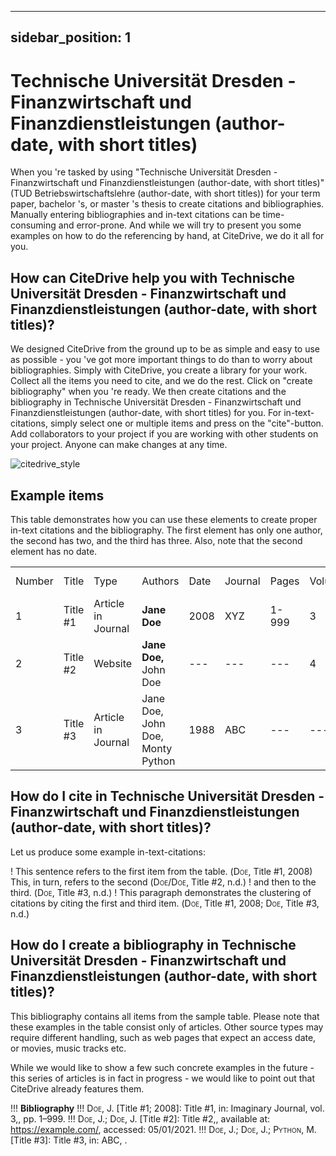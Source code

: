 
---
sidebar_position: 1
---

# Technische Universität Dresden - Finanzwirtschaft und Finanzdienstleistungen (author-date, with short titles)

When you 're tasked by using "Technische Universität Dresden - Finanzwirtschaft und Finanzdienstleistungen (author-date, with short titles)" (TUD Betriebswirtschaftslehre (author-date, with short titles)) for your term paper, bachelor 's, or master 's thesis to create citations and bibliographies.
Manually entering bibliographies and in-text citations can be time-consuming and error-prone. And while we will try to present you some examples on how to do the referencing by hand, at CiteDrive, we do it all for you.

<!---
## About  Technische Universität Dresden - Finanzwirtschaft und Finanzdienstleistungen (author-date, with short titles)

* Title: Technische Universität Dresden - Finanzwirtschaft und Finanzdienstleistungen (author-date, with short titles)
* Short Title (Id): TUD Betriebswirtschaftslehre (author-date, with short titles))
* Authors: Technische Universität Dresden - Finanzwirtschaft und Finanzdienstleistungen (author-date, with short titles)
* Download: Technische Universität Dresden - Finanzwirtschaft und Finanzdienstleistungen (author-date, with short titles)
 --->

## How can CiteDrive help you with Technische Universität Dresden - Finanzwirtschaft und Finanzdienstleistungen (author-date, with short titles)?

We designed CiteDrive from the ground up to be as simple and easy to use as possible - you 've got more important things to do than to worry about bibliographies. Simply with CiteDrive, you create a library for your work. Collect all the items you need to cite, and we do the rest. Click on "create bibliography" when you 're ready. We then create citations and the bibliography in Technische Universität Dresden - Finanzwirtschaft und Finanzdienstleistungen (author-date, with short titles) for you. For in-text-citations, simply select one or multiple items and press on the "cite"-button. Add collaborators to your project if you are working with other students on your project. Anyone can make changes at any time.


![citedrive_style](images/technische-universitat-dresden--finanzwirtschaft-und-finanzdienstleistungen-authordate-with-short-titles.svg "Choose Technische Universität Dresden - Finanzwirtschaft und Finanzdienstleistungen (author-date, with short titles) in the CiteDrive App")


## Example items

This table demonstrates how you can use these elements to create proper in-text citations and the bibliography. The first element has only one author, the second has two, and the third has three. Also, note that the second element has no date.


<table>
  <tr>
   <td>Number
   </td>
   <td>Title
   </td>
   <td>Type
   </td>
   <td>Authors
   </td>
   <td>Date
   </td>
   <td>Journal
   </td>
   <td>Pages
   </td>
   <td>Volume
   </td>
   <td>Issue
   </td>
   <td>Access Date
   </td>
  </tr>
  <tr>
   <td>1
   </td>
   <td>Title #1
   </td>
   <td>Article in Journal
   </td>
   <td><strong>Jane Doe</strong>
   </td>
   <td>2008
   </td>
   <td>XYZ
   </td>
   <td>1-999
   </td>
   <td>3
   </td>
   <td>2
   </td>
   <td>--
   </td>
  </tr>
  <tr>
   <td>
2
   </td>
   <td>Title #2
   </td>
   <td>Website
   </td>
   <td><strong>Jane Doe, </strong>John Doe
   </td>
   <td>---
   </td>
   <td>---
   </td>
   <td>---
   </td>
   <td>4
   </td>
   <td>---
   </td>
   <td>2020-05-01
   </td>
  </tr>
  <tr>
   <td>3
   </td>
   <td>Title #3
   </td>
   <td>Article in Journal
   </td>
   <td>Jane Doe, John Doe, Monty Python
   </td>
   <td>1988
   </td>
   <td>ABC
   </td>
   <td>---
   </td>
   <td>---
   </td>
   <td>16
   </td>
   <td>---
   </td>
  </tr>
</table>



## How do I cite in  Technische Universität Dresden - Finanzwirtschaft und Finanzdienstleistungen (author-date, with short titles)?

Let us produce some example in-text-citations:

! This sentence refers to the first item from the table.  (<span style="font-variant:small-caps;">Doe</span>, Title #1, 2008) This, in turn, refers to the second  (<span style="font-variant:small-caps;">Doe/Doe</span>, Title #2, n.d.)
! and then to the third.   (<span style="font-variant:small-caps;">Doe</span>, Title #3, n.d.)
! This paragraph demonstrates the clustering of citations by citing the first and third item.  (<span style="font-variant:small-caps;">Doe</span>, Title #1, 2008; <span style="font-variant:small-caps;">Doe</span>, Title #3, n.d.)



## How do I create a bibliography in Technische Universität Dresden - Finanzwirtschaft und Finanzdienstleistungen (author-date, with short titles)?

This bibliography contains all items from the sample table. Please note that these examples in the table consist only of articles. Other source types may require different handling, such as web pages that expect an access date, or movies, music tracks etc.

While we would like to show a few such concrete examples in the future - this series of articles is in fact in progress - we would like to point out that CiteDrive already features them.


!!! **Bibliography**
!!! <span style="font-variant:small-caps;">Doe, J.</span> [Title #1;  2008]: Title #1, in: Imaginary Journal, vol. 3,, pp. 1–999.
!!! <span style="font-variant:small-caps;">Doe, J.; Doe, J.</span> [Title #2]: Title #2,, available at: https://example.com/, accessed: 05/01/2021.
!!! <span style="font-variant:small-caps;">Doe, J.; Doe, J.; Python, M.</span> [Title #3]: Title #3, in: ABC, .


```
        